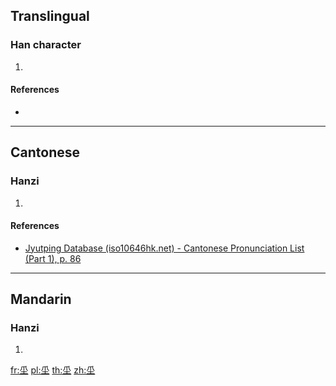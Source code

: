 ==Translingual==

===Han character===
{{Han char|rn=32|rad=土|as=04|sn=7|four=|canj=HOG|ids=⿱爪土}}

# {{defn|Han|sort=土04}}

====References====
* {{Han ref|kx=0226.090|dkj=04942|dj=0461.090|hdz=10423.080|uh=5755|ud=22357}}

----

==Cantonese==

===Hanzi===
{{yue-hanzi|jyut=[[ging1]]|y=ging1}}

# {{defn|lang=yue|sort=土04}}

====References====
* [http://www.iso10646hk.net/jp/document/download.jsp Jyutping Database (iso10646hk.net) - Cantonese Pronunciation List (Part 1), p. 86]

----

==Mandarin==

===Hanzi===
{{cmn-hanzi|pin=[[jīng]] ([[jing1]])|wg=ching<sup>1</sup>}}

# {{defn|lang=cmn|sort=土04}}

[[fr:坕]]
[[pl:坕]]
[[th:坕]]
[[zh:坕]]